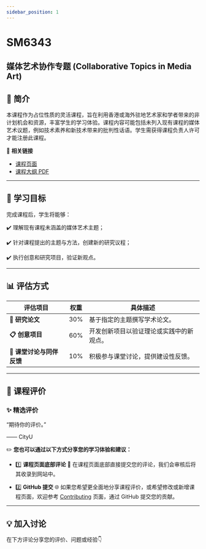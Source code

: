 ```yaml
---
sidebar_position: 1
---
```


# SM6343
## 媒体艺术协作专题 (Collaborative Topics in Media Art)

## **📘 简介**
本课程作为占位性质的灵活课程，旨在利用香港或海外驻地艺术家和学者带来的非计划机会和资源，丰富学生的学习体验。课程内容可能包括未列入现有课程的媒体艺术议题，例如技术素养和新技术带来的批判性话语。学生需获得课程负责人许可才能注册此课程。

🔗 **相关链接**
- [课程页面](https://www.cityu.edu.hk/catalogue/pg/202425/course/SM6343.htm)
- [课程大纲 PDF](https://www.cityu.edu.hk/catalogue/pg/202425/course/SM6343.pdf)

---

## **🎯 学习目标**

完成课程后，学生将能够：

✔️ 理解现有课程未涵盖的媒体艺术主题；

✔️ 针对课程提出的主题与方法，创建新的研究议程；

✔️ 执行创意和研究项目，验证新观点。

---

## **📊 评估方式**

| **评估项目**                | **权重** | **具体描述**                                                                                       |
|----------------------------|---------|---------------------------------------------------------------------------------------------------|
| **📂 研究论文**            | 30%     | 基于指定的主题撰写学术论文。                                                                         |
| **📋 创意项目**            | 60%     | 开发创新项目以验证理论或实践中的新观点。                                                               |
| **📂 课堂讨论与同伴反馈**   | 10%     | 积极参与课堂讨论，提供建设性反馈。                                                                    |

---

## **💬 课程评价**

### ✨ **精选评价**
<div className={commentStyles.commentBox}>
    <p className={commentStyles.commentText}>
        “期待你的评价。”
    </p>
    <p className={commentStyles.commentAuthor}>—— CityU</p>
</div>

✏️ **您也可以通过以下方式分享您的学习体验和建议：**

- 1️⃣ **课程页面底部评论**
💬 在课程页面底部直接提交您的评论，我们会审核后将其收录到网站中。

- 2️⃣ **GitHub 提交**
🌐 如果您希望更全面地分享课程评价，或希望修改或新增课程页面，欢迎参考 [Contributing](https://penjc.github.io/CityU/contributing) 页面，通过 GitHub 提交您的贡献。

---

## **💡 加入讨论**

在下方评论分享您的评价、问题或经验👇
<Utterances />